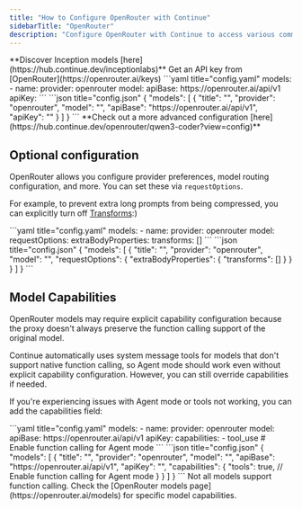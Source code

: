 ```yaml
---
title: "How to Configure OpenRouter with Continue"
sidebarTitle: "OpenRouter"
description: "Configure OpenRouter with Continue to access various commercial and open-source models through a unified interface, including model capability configuration and advanced request options"
---
```


<Tip>
  **Discover Inception models [here](https://hub.continue.dev/inceptionlabs)**
</Tip>

<Info>
  Get an API key from [OpenRouter](https://openrouter.ai/keys)
</Info>

<Tabs>
  <Tab title="YAML">
  ```yaml title="config.yaml"
  models:
    - name: <MODEL_NAME>
      provider: openrouter
      model: <MODEL_ID>
      apiBase: https://openrouter.ai/api/v1
      apiKey: <YOUR_OPEN_ROUTER_API_KEY>
  ```
  </Tab>
  <Tab title="JSON (Deprecated)">
  ```json title="config.json"
  {
    "models": [
      {
        "title": "<MODEL_NAME>",
        "provider": "openrouter",
        "model": "<MODEL_ID>",
        "apiBase": "https://openrouter.ai/api/v1",
        "apiKey": "<YOUR_OPEN_ROUTER_API_KEY>"
      }
    ]
  }
  ```
  </Tab>
</Tabs>

<Info>
  **Check out a more advanced configuration [here](https://hub.continue.dev/openrouter/qwen3-coder?view=config)**
</Info>

## Optional configuration

OpenRouter allows you configure provider preferences, model routing configuration, and more. You can set these via `requestOptions`.

For example, to prevent extra long prompts from being compressed, you can explicitly turn off [Transforms](https://openrouter.ai/docs/features/message-transforms):)

<Tabs>
  <Tab title="YAML">
  ```yaml title="config.yaml"
  models:
    - name: <MODEL_NAME>
      provider: openrouter
      model: <MODEL_ID>
      requestOptions:
        extraBodyProperties:
          transforms: []
  ```
  </Tab>
  <Tab title="JSON (Deprecated)">
  ```json title="config.json"
  {
    "models": [
      {
        "title": "<MODEL_NAME>",
        "provider": "openrouter",
        "model": "<MODEL_ID>",
        "requestOptions": {
          "extraBodyProperties": {
            "transforms": []
          }
        }
      }
    ]
  }
  ```
  </Tab>
</Tabs>

## Model Capabilities

OpenRouter models may require explicit capability configuration because the proxy doesn't always preserve the function calling support of the original model. 

<Info>
  Continue automatically uses system message tools for models that don't support
  native function calling, so Agent mode should work even without explicit
  capability configuration. However, you can still override capabilities if
  needed.
</Info>

If you're experiencing issues with Agent mode or tools not working, you can add the capabilities field:

<Tabs>
  <Tab title="YAML">
  ```yaml title="config.yaml"
  models:
    - name: <MODEL_NAME>
      provider: openrouter
      model: <MODEL_ID>
      apiBase: https://openrouter.ai/api/v1
      apiKey: <YOUR_OPEN_ROUTER_API_KEY>
      capabilities:
        - tool_use      # Enable function calling for Agent mode
  ```
  </Tab>
  <Tab title="JSON (Deprecated)">
  ```json title="config.json"
  {
    "models": [
      {
        "title": "<MODEL_NAME>",
        "provider": "openrouter",
        "model": "<MODEL_ID>",
        "apiBase": "https://openrouter.ai/api/v1",
        "apiKey": "<YOUR_OPEN_ROUTER_API_KEY>",
        "capabilities": {
          "tools": true, // Enable function calling for Agent mode
        }
      }
    ]
  }
  ```
  </Tab>
</Tabs>

<Note>
  Not all models support function calling. Check the [OpenRouter models page](https://openrouter.ai/models) for specific model capabilities.
</Note>

